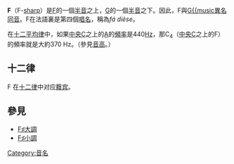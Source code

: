 '''F{{music|sharp}}'''（F-[[升音符|sharp]]）是[[F_(音名)|F]]的一個[[半音|半音]]之上，[[G_(音名)|G]]的一個[[半音|半音]]之下。因此，F{{music|sharp}}與[[G♭_(音名)|G{{music]][[異名同音|異名同音]]。F{{music|sharp}}在法語裏是第四個[[唱名|唱名]]，稱為''fá dièse''。

在[[十二平均律|十二平均律]]中，如果[[中央C|中央C]]之上的[[A_(音名)|A]]的[[頻率|頻率]]是440[[赫茲|Hz]]，那C{{music|sharp}}<sub>4</sub>（[[中央C|中央C]]之上的F{{music|sharp}}）的頻率就是大約370 Hz。（參見[[音高|音高]]。）

==十二律==
F{{music|sharp}} 在[[十二律|十二律]]中对应[[蕤宾|蕤宾]]。

==參見==
*[[F♯大調|F♯大調]]
*[[F♯小調|F♯小調]]

{{半音}}

{{DEFAULTSORT:Fsharp}}
[[Category:音名|Category:音名]]


{{music-stub}}